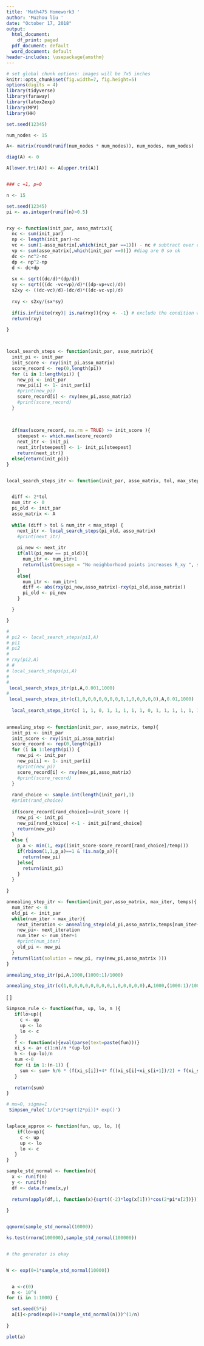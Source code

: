 ```yaml
---
title: 'Math475 Homework3 '
author: 'Muzhou liu '
date: "October 17, 2018"
output:
  html_document:
    df_print: paged
  pdf_document: default
  word_document: default
header-includes: \usepackage{amsthm}
---
```



```r
# set global chunk options: images will be 7x5 inches
knitr::opts_chunk$set(fig.width=7, fig.height=5)
options(digits = 4)
library(tidyverse)
library(faraway)
library(latex2exp)
library(MPV)
library(HH)
```

```r


set.seed(12345)

num_nodes <- 15

A<- matrix(round(runif(num_nodes * num_nodes)), num_nodes, num_nodes)

diag(A) <- 0 

A[lower.tri(A)] <- A[upper.tri(A)]


### c =1, p=0 

n <- 15

set.seed(12345)
pi <- as.integer(runif(n)>0.5)


rxy <- function(init_par, asso_matrix){
  nc <- sum(init_par)
  np <- length(init_par)-nc
  vc <- sum(1-asso_matrix[,which(init_par ==1)]) - nc # subtract over counting diag
  vp <- sum(asso_matrix[,which(init_par ==0)]) #diag are 0 so ok
  dc <- nc^2-nc
  dp <- np^2-np
  d <- dc+dp
  
  sx <- sqrt((dc/d)*(dp/d))
  sy <- sqrt(((dc -vc+vp)/d)*((dp-vp+vc)/d))
  s2xy <- ((dc-vc)/d)-(dc/d)*((dc-vc-vp)/d)
  
  rxy <- s2xy/(sx*sy)
  
  if(is.infinite(rxy)| is.na(rxy)){rxy <- -1} # exclude the condition when dc or dp is 0 
  return(rxy)
  
}



local_search_steps <- function(init_par, asso_matrix){
  init_pi <- init_par
  init_score <- rxy(init_pi,asso_matrix)
  score_record <- rep(0,length(pi))
  for (i in 1:length(pi)) {
    new_pi <- init_par
    new_pi[i] <- 1- init_par[i]
    #print(new_pi)
    score_record[i] <- rxy(new_pi,asso_matrix)
    #print(score_record)
  }
  
 
  
  if(max(score_record, na.rm = TRUE) >= init_score ){ 
    steepest <- which.max(score_record)
    next_itr <- init_pi
    next_itr[steepest] <- 1- init_pi[steepest]
    return(next_itr)}
  else{return(init_pi)}
}


local_search_steps_itr <- function(init_par, asso_matrix, tol, max_step ){


  diff <- 2*tol
  num_itr <- 0 
  pi_old <- init_par
  asso_matrix <- A
  
  while (diff > tol & num_itr < max_step) {
    next_itr <- local_search_steps(pi_old, asso_matrix)
    #print(next_itr)
    
    pi_new <- next_itr
    if(all(pi_new == pi_old)){
      num_itr <- num_itr+1
      return(list(message = "No neighborhood points increases R_xy ", solution = pi_new, num_itr= num_itr,R_xy = rxy(pi_new,A)))
    }
    else{
      num_itr <- num_itr+1
      diff <- abs(rxy(pi_new,asso_matrix)-rxy(pi_old,asso_matrix))
      pi_old <- pi_new
    }

  }

}

# 
# pi2 <- local_search_steps(pi1,A)
# pi1
# pi2
# 
# rxy(pi2,A)
# # 
# local_search_steps(pi,A)
# 
# 
 local_search_steps_itr(pi,A,0.001,1000)
# 
 local_search_steps_itr(c(1,0,0,0,0,0,0,0,0,1,0,0,0,0,0),A,0.01,1000)
 
  local_search_steps_itr(c( 1, 1, 0, 1, 1, 1, 1, 1, 0, 1, 1, 1, 1, 1, 1),A,0.01,1000)
 
```


```r

annealing_step <- function(init_par, asso_matrix, temp){
  init_pi <- init_par
  init_score <- rxy(init_pi,asso_matrix)
  score_record <- rep(0,length(pi))
  for (i in 1:length(pi)) {
    new_pi <- init_par
    new_pi[i] <- 1- init_par[i]
    #print(new_pi)
    score_record[i] <- rxy(new_pi,asso_matrix)
    #print(score_record)
  }
  
  rand_choice <- sample.int(length(init_par),1)
  #print(rand_choice)
  
  if(score_record[rand_choice]>=init_score ){
    new_pi <- init_pi
    new_pi[rand_choice] <-1 - init_pi[rand_choice]
    return(new_pi)
  }
  else {
    p_a <- min(1, exp((init_score-score_record[rand_choice]/temp)))
    if(rbinom(1,1,p_a)==1 & !is.na(p_a)){
      return(new_pi)
    }else{
      return(init_pi)
    }
  }
  
}

annealing_step_itr <- function(init_par,asso_matrix, max_iter, temps){
  num_iter <- 0
  old_pi <- init_par
  while(num_iter < max_iter){
    next_iteration <- annealing_step(old_pi,asso_matrix,temps[num_iter+1])
    new_pi<- next_iteration
    num_iter <- num_iter+1
    #print(num_iter)
    old_pi <- new_pi
  }
  return(list(solution = new_pi, rxy(new_pi,asso_matrix )))
}

annealing_step_itr(pi,A,1000,(1000:1)/1000)

annealing_step_itr(c(1,0,0,0,0,0,0,0,0,1,0,0,0,0,0),A,1000,(1000:1)/1000)
```



\[ \]
```r
Simpson_rule <- function(fun, up, lo, n ){
   if(lo>up){
     c <- up
     up <- lo
     lo <- c
   }
   f <- function(x){eval(parse(text=paste(fun)))}
   xi_s <- a+ c(1:n)/n *(up-lo)
   h <- (up-lo)/n
   sum <-0 
   for (i in 1:(n-1)) {
     sum <- sum+ h/6 * (f(xi_s[i])+4* f((xi_s[i]+xi_s[i+1])/2) + f(xi_s[i+1])) 
   }
   
   return(sum)
}

# mu=0, sigma=1
 Simpson_rule('1/(x*1*sqrt(2*pi))* exp()')



```



```r
laplace_approx <- function(fun, up, lo, ){
    if(lo>up){
     c <- up
     up <- lo
     lo <- c
   } 
}

```



```r
sample_std_normal <- function(n){
  x <- runif(n)
  y <- runif(n)
  df <- data.frame(x,y)
  
  return(apply(df,1, function(x){sqrt((-2)*log(x[1]))*cos(2*pi*x[2])}))
  
}


qqnorm(sample_std_normal(10000))

ks.test(rnorm(100000),sample_std_normal(100000))


# the generator is okay 


W <- exp(0+1*sample_std_normal(10000))


  a <-c(0)
  n <- 10^4
for (i in 1:1000) {

  set.seed(5*i)
  a[i]<-prod(exp(0+1*sample_std_normal(n)))^(1/n)
  
}

plot(a)


```